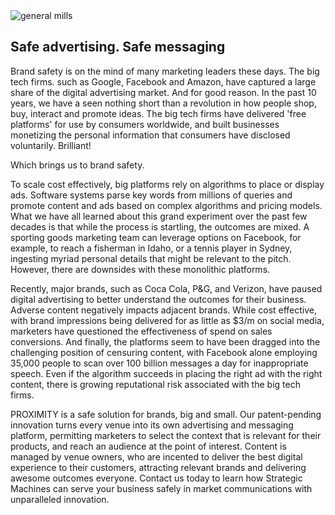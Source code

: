

<div className={styles["Welcome"]}>

<div className={styles["rcs"]}>
  <img src={[gm]} alt="general mills" /> 
</div>

## Safe advertising. Safe messaging
Brand safety is on the mind of many marketing leaders these days. The big tech firms. such as Google, Facebook and Amazon, have captured a large share of the digital advertising market. And for good reason. In the past 10 years, we have a seen nothing short than a revolution in how people shop, buy, interact and promote ideas. The big tech firms have delivered 'free platforms' for use by consumers worldwide, and built businesses monetizing the personal information that consumers have disclosed voluntarily. Brilliant!

Which brings us to brand safety.

To scale cost effectively, big platforms rely on algorithms to place or display ads. Software systems parse key words from millions of queries and promote content and ads based on complex algorithms and pricing models. What we have all learned about this grand experiment over the past few decades is that while the process is startling, the outcomes are mixed. A sporting goods marketing team can leverage options on Facebook, for example, to reach a fisherman in Idaho, or a tennis player in Sydney, ingesting myriad personal details that might be relevant to the pitch. However, there are downsides with these monolithic platforms.

Recently, major brands, such as Coca Cola, P&G, and Verizon, have paused digital advertising to better understand the outcomes for their business. Adverse content negatively impacts adjacent brands. While cost effective, with brand impressions being delivered for as little as $3/m on social media, marketers have questioned the effectiveness of spend on sales conversions. And finally, the platforms seem to have been dragged into the challenging position of censuring content, with Facebook alone employing 35,000 people to scan over 100 billion messages a day for inappropriate speech. Even if the algorithm succeeds in placing the right ad with the right content, there is growing reputational risk associated with the big tech firms. 

PROXIMITY is a safe solution for brands, big and small. Our patent-pending innovation turns every venue into its own advertising and messaging platform, permitting marketers to select the context that is relevant for their products, and reach an audience at the point of interest. Content is managed by venue owners, who are incented to deliver the best digital experience to their customers, attracting relevant brands and delivering awesome outcomes everyone. Contact us today to learn how Strategic Machines can serve your business safely in market communications with unparalleled innovation. 








</div>